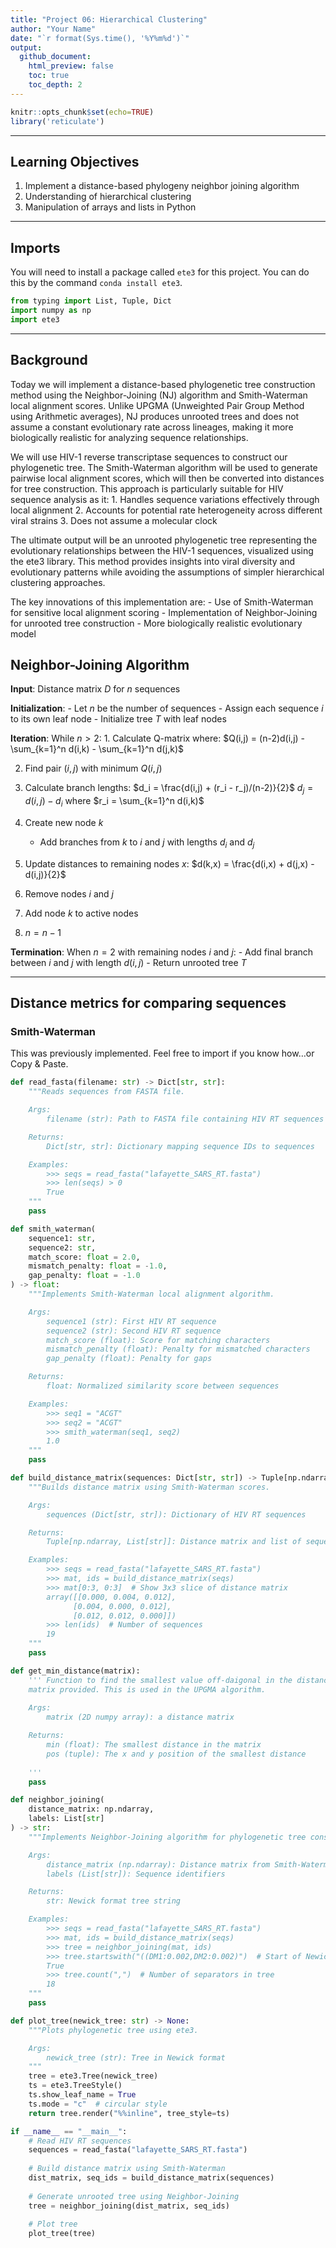 ---
title: "Project 06: Hierarchical Clustering"
author: "Your Name"
date: "`r format(Sys.time(), '%Y%m%d')`"
output:
  github_document:
    html_preview: false
    toc: true
    toc_depth: 2
---

```{r setup, include=FALSE}
knitr::opts_chunk$set(echo=TRUE)
library('reticulate')
```

---

## Learning Objectives

1. Implement a distance-based phylogeny neighbor joining algorithm
1. Understanding of hierarchical clustering
1. Manipulation of arrays and lists in Python

---

## Imports
You will need to install a package called `ete3` for this project. You can do this by the command `conda install ete3`.

```{python}
from typing import List, Tuple, Dict
import numpy as np
import ete3
```

---

## Background

Today we will implement a distance-based phylogenetic tree construction method using the Neighbor-Joining (NJ) algorithm and Smith-Waterman local alignment scores. Unlike UPGMA (Unweighted Pair Group Method using Arithmetic averages), NJ produces unrooted trees and does not assume a constant evolutionary rate across lineages, making it more biologically realistic for analyzing sequence relationships.

We will use HIV-1 reverse transcriptase sequences to construct our phylogenetic tree. The Smith-Waterman algorithm will be used to generate pairwise local alignment scores, which will then be converted into distances for tree construction. This approach is particularly suitable for HIV sequence analysis as it:
1. Handles sequence variations effectively through local alignment
2. Accounts for potential rate heterogeneity across different viral strains
3. Does not assume a molecular clock

The ultimate output will be an unrooted phylogenetic tree representing the evolutionary relationships between the HIV-1 sequences, visualized using the ete3 library. This method provides insights into viral diversity and evolutionary patterns while avoiding the assumptions of simpler hierarchical clustering approaches.

The key innovations of this implementation are:
- Use of Smith-Waterman for sensitive local alignment scoring
- Implementation of Neighbor-Joining for unrooted tree construction
- More biologically realistic evolutionary model

## Neighbor-Joining Algorithm

**Input**: Distance matrix $D$ for $n$ sequences

**Initialization**:
- Let $n$ be the number of sequences
- Assign each sequence $i$ to its own leaf node
- Initialize tree $T$ with leaf nodes

**Iteration**:
While $n > 2$:
1. Calculate Q-matrix where:
   $Q(i,j) = (n-2)d(i,j) - \sum_{k=1}^n d(i,k) - \sum_{k=1}^n d(j,k)$

2. Find pair $(i,j)$ with minimum $Q(i,j)$

3. Calculate branch lengths:
   $d_i = \frac{d(i,j) + (r_i - r_j)/(n-2)}{2}$
   $d_j = d(i,j) - d_i$
   where $r_i = \sum_{k=1}^n d(i,k)$

4. Create new node $k$
   - Add branches from $k$ to $i$ and $j$ with lengths $d_i$ and $d_j$

5. Update distances to remaining nodes $x$:
   $d(k,x) = \frac{d(i,x) + d(j,x) - d(i,j)}{2}$

6. Remove nodes $i$ and $j$
7. Add node $k$ to active nodes
8. $n = n - 1$

**Termination**:
When $n = 2$ with remaining nodes $i$ and $j$:
- Add final branch between $i$ and $j$ with length $d(i,j)$
- Return unrooted tree $T$

---

## Distance metrics for comparing sequences

### Smith-Waterman
This was previously implemented. Feel free to import if you know how...or Copy & Paste.


```{python}
def read_fasta(filename: str) -> Dict[str, str]:
    """Reads sequences from FASTA file.

    Args:
        filename (str): Path to FASTA file containing HIV RT sequences

    Returns:
        Dict[str, str]: Dictionary mapping sequence IDs to sequences

    Examples:
        >>> seqs = read_fasta("lafayette_SARS_RT.fasta")
        >>> len(seqs) > 0
        True
    """
    pass
```

```{python}
def smith_waterman(
    sequence1: str,
    sequence2: str,
    match_score: float = 2.0,
    mismatch_penalty: float = -1.0,
    gap_penalty: float = -1.0
) -> float:
    """Implements Smith-Waterman local alignment algorithm.

    Args:
        sequence1 (str): First HIV RT sequence
        sequence2 (str): Second HIV RT sequence
        match_score (float): Score for matching characters
        mismatch_penalty (float): Penalty for mismatched characters
        gap_penalty (float): Penalty for gaps

    Returns:
        float: Normalized similarity score between sequences

    Examples:
        >>> seq1 = "ACGT"
        >>> seq2 = "ACGT"
        >>> smith_waterman(seq1, seq2)
        1.0
    """
    pass
```

```{python}
def build_distance_matrix(sequences: Dict[str, str]) -> Tuple[np.ndarray, List[str]]:
    """Builds distance matrix using Smith-Waterman scores.

    Args:
        sequences (Dict[str, str]): Dictionary of HIV RT sequences

    Returns:
        Tuple[np.ndarray, List[str]]: Distance matrix and list of sequence IDs

    Examples:
        >>> seqs = read_fasta("lafayette_SARS_RT.fasta")
        >>> mat, ids = build_distance_matrix(seqs)
        >>> mat[0:3, 0:3]  # Show 3x3 slice of distance matrix
        array([[0.000, 0.004, 0.012],
              [0.004, 0.000, 0.012],
              [0.012, 0.012, 0.000]])
        >>> len(ids)  # Number of sequences
        19
    """
    pass
```

```{python}
def get_min_distance(matrix):
    ''' Function to find the smallest value off-daigonal in the distance
    matrix provided. This is used in the UPGMA algorithm.
    
    Args: 
        matrix (2D numpy array): a distance matrix

    Returns:
        min (float): The smallest distance in the matrix
        pos (tuple): The x and y position of the smallest distance
    
    '''
    pass
```

```{python}
def neighbor_joining(
    distance_matrix: np.ndarray,
    labels: List[str]
) -> str:
    """Implements Neighbor-Joining algorithm for phylogenetic tree construction.

    Args:
        distance_matrix (np.ndarray): Distance matrix from Smith-Waterman scores
        labels (List[str]): Sequence identifiers

    Returns:
        str: Newick format tree string

    Examples:
        >>> seqs = read_fasta("lafayette_SARS_RT.fasta")
        >>> mat, ids = build_distance_matrix(seqs)
        >>> tree = neighbor_joining(mat, ids)
        >>> tree.startswith("((DM1:0.002,DM2:0.002)")  # Start of Newick string
        True
        >>> tree.count(",")  # Number of separators in tree
        18
    """
    pass
```

```{python}
def plot_tree(newick_tree: str) -> None:
    """Plots phylogenetic tree using ete3.

    Args:
        newick_tree (str): Tree in Newick format
    """
    tree = ete3.Tree(newick_tree)
    ts = ete3.TreeStyle()
    ts.show_leaf_name = True
    ts.mode = "c"  # circular style
    return tree.render("%%inline", tree_style=ts)
```

```{python}
if __name__ == "__main__":
    # Read HIV RT sequences
    sequences = read_fasta("lafayette_SARS_RT.fasta")
    
    # Build distance matrix using Smith-Waterman
    dist_matrix, seq_ids = build_distance_matrix(sequences)
    
    # Generate unrooted tree using Neighbor-Joining
    tree = neighbor_joining(dist_matrix, seq_ids)
    
    # Plot tree
    plot_tree(tree)
```

